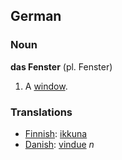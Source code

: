 ==German==
===Noun===
'''das Fenster''' (pl. Fenster)

# A [[window]].

===Translations===
*[[Finnish]]: [[ikkuna]]
*[[Danish]]: [[vindue]] ''n''
